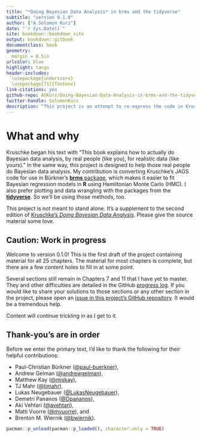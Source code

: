 ```yaml
--- 
title: "*Doing Bayesian Data Analysis* in brms and the tidyverse"
subtitle: "version 0.1.0"
author: ["A Solomon Kurz"]
date: "`r Sys.Date()`"
site: bookdown::bookdown_site
output: bookdown::gitbook
documentclass: book
geometry:
  margin = 0.5in
urlcolor: blue
highlight: tango
header-includes:
  \usepackage{underscore}
  \usepackage[T1]{fontenc}
link-citations: yes
github-repo: ASKurz/Doing-Bayesian-Data-Analysis-in-brms-and-the-tidyverse
twitter-handle: SolomonKurz
description: "This project is an attempt to re-express the code in Kruschke's (2015) textbook. His models are re-fit in brms, plots are redone with ggplot2, and the general data wrangling code predominantly follows the tidyverse style."
---
```


# What and why {-}

Kruschke began his text with "This book explains how to actually do Bayesian data analysis, by real people (like you), for realistic data (like yours)." In the same way, this project is designed to help those real people do Bayesian data analysis. My contribution is converting Kruschke's JAGS code for use in Bürkner's [**brms** package](https://github.com/paul-buerkner/brms), which makes it easier to fit Bayesian regression models in **R** using Hamiltonian Monte Carlo (HMC). I also prefer plotting and data wrangling with the packages from the [**tidyverse**](http://style.tidyverse.org). So we'll be using those methods, too.

This project is not meant to stand alone. It's a supplement to the second edition of [Kruschke's *Doing Bayesian Data Analysis*](https://sites.google.com/site/doingbayesiandataanalysis/). Please give the source material some love.

## Caution: Work in progress {-}

Welcome to version 0.1.0! This is the first draft of the project containing material for all 25 chapters. The material for most chapters is complete, but there are a few content holes to fill in at some point.

Several sections still remain in Chapters 7 and 11 that I have yet to master. They and other difficulties are detailed in the GitHub [progress log](https://github.com/ASKurz/Doing-Bayesian-Data-Analysis-in-brms-and-the-tidyverse/issues/1). If you would like to share your solutions to those sections or any other section in the project, please open an [issue in this project's GitHub repository](https://github.com/ASKurz/Doing-Bayesian-Data-Analysis-in-brms-and-the-tidyverse/issues). It would be a tremendous help.

Content will continue trickling in as I get to it.

## Thank-you's are in order {-}

Before we enter the primary text, I'd like to thank the following for their helpful contributions:

* Paul-Christian Bürkner ([\@paul-buerkner](https://github.com/paul-buerkner)),
* Andrew Gelman ([\@andrewgelman](https://github.com/andrewgelman)),
* Matthew Kay ([\@mjskay](https://github.com/mjskay)),
* TJ Mahr ([\@tjmahr](https://github.com/tjmahr)),
* Lukas Neugebauer ([\@LukasNeugebauer](https://github.com/LukasNeugebauer)),
* Demetri Pananos ([\@Dpananos](https://github.com/dpananos)),
* Aki Vehtari ([\@avehtari](https://github.com/avehtari)),
* Matti Vuorre ([\@mvuorre](https://github.com/mvuorre)), and
* Brenton M. Wiernik ([\@bwiernik](https://github.com/bwiernik)).

```r
pacman::p_unload(pacman::p_loaded(), character.only = TRUE)
```


